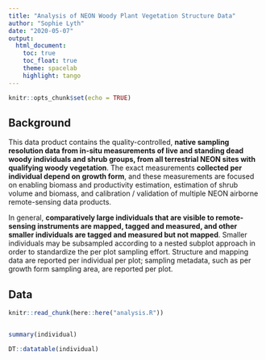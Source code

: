 ```yaml
---
title: "Analysis of NEON Woody Plant Vegetation Structure Data"
author: "Sophie Lyth"
date: "2020-05-07"
output: 
  html_document:
    toc: true
    toc_float: true
    theme: spacelab
    highlight: tango
---
```


```r
knitr::opts_chunk$set(echo = TRUE)
```

## Background 

This data product contains the quality-controlled, **native sampling resolution data from in-situ measurements of live and standing dead woody individuals and shrub groups, from all terrestrial NEON sites with qualifying woody vegetation**. The exact measurements **collected per individual depend on growth form**, and these measurements are focused on enabling biomass and productivity estimation, estimation of shrub volume and biomass, and calibration / validation of multiple NEON airborne remote-sensing data products.

In general, **comparatively large individuals that are visible to remote-sensing instruments are mapped, tagged and measured, and other smaller individuals are tagged and measured but not mapped**. Smaller individuals may be subsampled according to a nested subplot approach in order to standardize the per plot sampling effort. Structure and mapping data are reported per individual per plot; sampling metadata, such as per growth form sampling area, are reported per plot.

## Data

```r
knitr::read_chunk(here::here("analysis.R"))
```

```r

```

```r
summary(individual)
```

```r
DT::datatable(individual)
```
```r

```

```r

```

```r

```

```r

```

```r

```

```r

```

```r

```

```r

```
